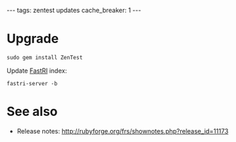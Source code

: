 ---
tags: zentest updates
cache_breaker: 1
---
= Upgrade =

<pre>sudo gem install ZenTest</pre>

Update [[FastRI]] index:

<pre>fastri-server -b</pre>

= See also =

* Release notes: http://rubyforge.org/frs/shownotes.php?release_id=11173

